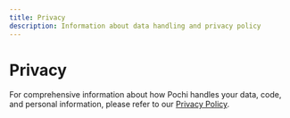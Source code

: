```yaml
---
title: Privacy
description: Information about data handling and privacy policy
---
```


# **Privacy**

For comprehensive information about how Pochi handles your data, code, and personal information, please refer to our [Privacy Policy](https://app.getpochi.com/privacy-policy).
